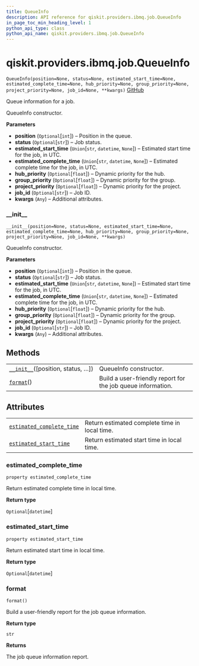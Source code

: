 ```yaml
---
title: QueueInfo
description: API reference for qiskit.providers.ibmq.job.QueueInfo
in_page_toc_min_heading_level: 1
python_api_type: class
python_api_name: qiskit.providers.ibmq.job.QueueInfo
---
```


# qiskit.providers.ibmq.job.QueueInfo

<span id="qiskit.providers.ibmq.job.QueueInfo" />

`QueueInfo(position=None, status=None, estimated_start_time=None, estimated_complete_time=None, hub_priority=None, group_priority=None, project_priority=None, job_id=None, **kwargs)` [GitHub](https://github.com/qiskit/qiskit-ibmq-provider/tree/stable/0.12/qiskit/providers/ibmq/job/queueinfo.py "view source code")

Queue information for a job.

QueueInfo constructor.

**Parameters**

*   **position** (`Optional`\[`int`]) – Position in the queue.
*   **status** (`Optional`\[`str`]) – Job status.
*   **estimated\_start\_time** (`Union`\[`str`, `datetime`, `None`]) – Estimated start time for the job, in UTC.
*   **estimated\_complete\_time** (`Union`\[`str`, `datetime`, `None`]) – Estimated complete time for the job, in UTC.
*   **hub\_priority** (`Optional`\[`float`]) – Dynamic priority for the hub.
*   **group\_priority** (`Optional`\[`float`]) – Dynamic priority for the group.
*   **project\_priority** (`Optional`\[`float`]) – Dynamic priority for the project.
*   **job\_id** (`Optional`\[`str`]) – Job ID.
*   **kwargs** (`Any`) – Additional attributes.

### \_\_init\_\_

<span id="qiskit.providers.ibmq.job.QueueInfo.__init__" />

`__init__(position=None, status=None, estimated_start_time=None, estimated_complete_time=None, hub_priority=None, group_priority=None, project_priority=None, job_id=None, **kwargs)`

QueueInfo constructor.

**Parameters**

*   **position** (`Optional`\[`int`]) – Position in the queue.
*   **status** (`Optional`\[`str`]) – Job status.
*   **estimated\_start\_time** (`Union`\[`str`, `datetime`, `None`]) – Estimated start time for the job, in UTC.
*   **estimated\_complete\_time** (`Union`\[`str`, `datetime`, `None`]) – Estimated complete time for the job, in UTC.
*   **hub\_priority** (`Optional`\[`float`]) – Dynamic priority for the hub.
*   **group\_priority** (`Optional`\[`float`]) – Dynamic priority for the group.
*   **project\_priority** (`Optional`\[`float`]) – Dynamic priority for the project.
*   **job\_id** (`Optional`\[`str`]) – Job ID.
*   **kwargs** (`Any`) – Additional attributes.

## Methods

|                                                                                                                                    |                                                             |
| ---------------------------------------------------------------------------------------------------------------------------------- | ----------------------------------------------------------- |
| [`__init__`](#qiskit.providers.ibmq.job.QueueInfo.__init__ "qiskit.providers.ibmq.job.QueueInfo.__init__")(\[position, status, …]) | QueueInfo constructor.                                      |
| [`format`](#qiskit.providers.ibmq.job.QueueInfo.format "qiskit.providers.ibmq.job.QueueInfo.format")()                             | Build a user-friendly report for the job queue information. |

## Attributes

|                                                                                                                                                         |                                               |
| ------------------------------------------------------------------------------------------------------------------------------------------------------- | --------------------------------------------- |
| [`estimated_complete_time`](#qiskit.providers.ibmq.job.QueueInfo.estimated_complete_time "qiskit.providers.ibmq.job.QueueInfo.estimated_complete_time") | Return estimated complete time in local time. |
| [`estimated_start_time`](#qiskit.providers.ibmq.job.QueueInfo.estimated_start_time "qiskit.providers.ibmq.job.QueueInfo.estimated_start_time")          | Return estimated start time in local time.    |

### estimated\_complete\_time

<span id="qiskit.providers.ibmq.job.QueueInfo.estimated_complete_time" />

`property estimated_complete_time`

Return estimated complete time in local time.

**Return type**

`Optional`\[`datetime`]

### estimated\_start\_time

<span id="qiskit.providers.ibmq.job.QueueInfo.estimated_start_time" />

`property estimated_start_time`

Return estimated start time in local time.

**Return type**

`Optional`\[`datetime`]

### format

<span id="qiskit.providers.ibmq.job.QueueInfo.format" />

`format()`

Build a user-friendly report for the job queue information.

**Return type**

`str`

**Returns**

The job queue information report.

